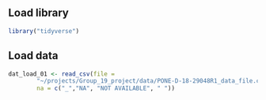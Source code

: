 ## Load library
```r
library("tidyverse")
```

## Load data
```r

dat_load_01 <- read_csv(file = 
        "~/projects/Group_19_project/data/PONE-D-18-29048R1_data_file.csv", 
        na = c("_","NA", "NOT AVAILABLE", " "))
 
```
